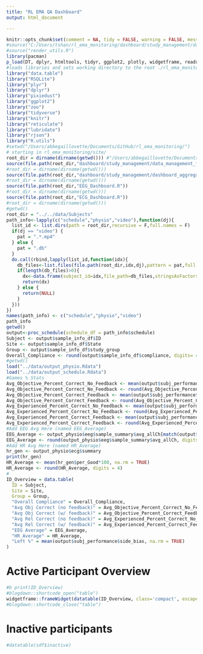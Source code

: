 ```yaml
---
title: "RL EMA QA Dashboard"
output: html_document

---
```


```r
knitr::opts_chunk$set(comment = NA, tidy = FALSE, warning = FALSE, message = FALSE)
#source("C:/Users/tshan/rl_ema_monitoring/dashboard/study_management/data_management_functions.R")
#source("render_utils.R")
library(pacman)
p_load(DT, dplyr, htmltools, tidyr, ggplot2, plotly, widgetframe, readr)
#loads libraries and sets working directory to the root ./rl_ema_monitoring
library("data.table")
library("RSQLite")
library("plyr")
library("dplyr")
library("pixiedust")
library("ggplot2")
library("zoo")
library("tidyverse")
library("knitr")
library("reticulate")
library("lubridate")
library("rjson")
library("R.utils")
#setwd("/Users/abbegaillovette/Documents/GitHub/rl_ema_monitoring/")
# starting in rl_ema_monitoring/site/
root_dir = dirname(dirname(getwd())) #"/Users/abbegaillovette/Documents/GitHub/rl_ema_monitoring/"
source(file.path(root_dir,"dashboard/study_management/data_management_functions.R"))
#root_dir = dirname(dirname(getwd()))
source(file.path(root_dir,"dashboard/study_management/dashboard_aggregate.R"))
#root_dir = dirname(dirname(getwd()))
source(file.path(root_dir,"EEG_Dashboard.R"))
#root_dir = dirname(dirname(getwd()))
source(file.path(root_dir,"ECG_Dashboard.R"))
#root_dir = dirname(dirname(getwd()))
#getwd()
root_dir = "../../data/Subjects"
path_info<-lapply(c("schedule","physio","video"),function(dj){
  list_id <- list.dirs(path = root_dir,recursive = F,full.names = F)
  if(dj == "video") {
    pat = ".*.mp4"
  } else {
    pat = ".db"
  }
  do.call(rbind,lapply(list_id,function(idx){
    db_files<-list.files(file.path(root_dir,idx,dj),pattern = pat,full.names = T,recursive = F,include.dirs = F)
    if(length(db_files)>0){
      dx<-data.frame(subject_id=idx,file_path=db_files,stringsAsFactors = F)
      return(dx)
    } else {
      return(NULL)
    }
  }))
})
names(path_info) <- c("schedule","physio","video")
path_info
getwd()
output<-proc_schedule(schedule_df = path_info$schedule)
Subject <- output$sample_info_df$ID
Site <- output$sample_info_df$State
Group <- output$sample_info_df$study_group
Overall_Compliance <- round(output$sample_info_df$compliance, digits= 4)
#getwd()
load("../data/output_physio.Rdata")
load("../data/output_schedule.Rdata")
#Games % Stats
Avg_Objective_Percent_Correct_No_Feedback <- mean(output$subj_performance$abs_accurate_nofeed, na.rm= TRUE)
Avg_Objective_Percent_Correct_No_Feedback <- round(Avg_Objective_Percent_Correct_No_Feedback, digits = 4)
Avg_Objective_Percent_Correct_Feedback <- mean(output$subj_performance$abs_accurate_feed, na.rm= TRUE)
Avg_Objective_Percent_Correct_Feedback <- round(Avg_Objective_Percent_Correct_Feedback, digits = 4)
Avg_Experienced_Percent_Correct_No_Feedback <- mean(output$subj_performance$relative_accuracy_nofeed, na.rm= TRUE)
Avg_Experienced_Percent_Correct_No_Feedback <- round(Avg_Experienced_Percent_Correct_No_Feedback, digits = 4)
Avg_Experienced_Percent_Correct_Feedback <- mean(output$subj_performance$relative_accuracy_feed, na.rm= TRUE)
Avg_Experienced_Percent_Correct_Feedback <- round(Avg_Experienced_Percent_Correct_Feedback, digits = 4)
#Add EEG Avg Here (named EEG_Average)
EEG_Average <- output_physio$eeg$sample_summary$avg_allCh[match(output$sample_info_df$ID,output_physio$eeg$sample_summary$ID)]
EEG_Average <- round(output_physio$eeg$sample_summary$avg_allCh, digits = 4)
#Add HR Avg Here (named HR_Average)
hr_gen <- output_physio$ecg$summary
print(hr_gen)
HR_Average <- mean(hr_gen$per_Good*100, na.rm = TRUE)
HR_Average <- round(HR_Average, digits = 4)
#
ID_Overview = data.table(
  ID = Subject,
  Site = Site,
  Group = Group,
  "Overall Compliance" = Overall_Compliance,
  "Avg Obj Correct (no feedback)" = Avg_Objective_Percent_Correct_No_Feedback,
  "Avg Obj Correct (w/ feedback)" = Avg_Objective_Percent_Correct_Feedback,
  "Avg Rel Correct (no feedback)" = Avg_Experienced_Percent_Correct_No_Feedback,
  "Avg Rel Correct (w/ feedback)" = Avg_Experienced_Percent_Correct_Feedback,
  "EEG Average" = EEG_Average,
  "HR Average" = HR_Average,
  "Left %" = mean(output$subj_performance$side_bias, na.rm = TRUE)
)
```

# Active Participant Overview

```r
#b print(ID_Overview)
#blogdown::shortcode_open("table")
widgetframe::frameWidget(datatable(ID_Overview, class='compact', escape=FALSE, selection='none'))
#blogdown::shortcode_close("table")

```


# Inactive participants

```r
#datatable(sdf$inactive)
```